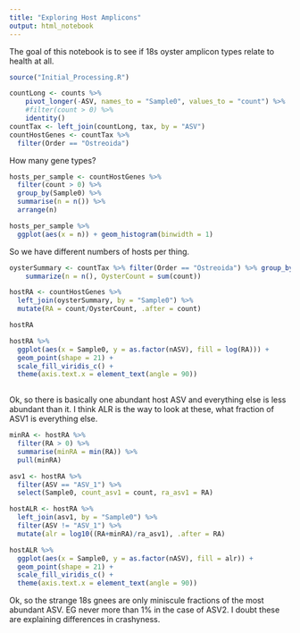 ```yaml
---
title: "Exploring Host Amplicons"
output: html_notebook
---
```


The goal of this notebook is to see if 18s oyster amplicon types relate to health at all.

```r
source("Initial_Processing.R")
```

```r
countLong <- counts %>% 
    pivot_longer(-ASV, names_to = "Sample0", values_to = "count") %>%
    #filter(count > 0) %>%
    identity()
countTax <- left_join(countLong, tax, by = "ASV")
countHostGenes <- countTax %>%
  filter(Order == "Ostreoida")
```

How many gene types?

```r
hosts_per_sample <- countHostGenes %>%
  filter(count > 0) %>%
  group_by(Sample0) %>%
  summarise(n = n()) %>%
  arrange(n)


```

```r
hosts_per_sample %>%
  ggplot(aes(x = n)) + geom_histogram(binwidth = 1)
```
So we have different numbers of hosts per thing.

```r
oysterSummary <- countTax %>% filter(Order == "Ostreoida") %>% group_by(Sample0) %>% 
    summarize(n = n(), OysterCount = sum(count))

hostRA <- countHostGenes %>%
  left_join(oysterSummary, by = "Sample0") %>%
  mutate(RA = count/OysterCount, .after = count)

hostRA
```


```r
hostRA %>%
  ggplot(aes(x = Sample0, y = as.factor(nASV), fill = log(RA))) +
  geom_point(shape = 21) +
  scale_fill_viridis_c() +
  theme(axis.text.x = element_text(angle = 90))
  
```
Ok, so there is basically one abundant host ASV and everything else is less abundant than it.
I think ALR is the way to look at these, what fraction of ASV1 is everything else.

```r
minRA <- hostRA %>%
  filter(RA > 0) %>%
  summarise(minRA = min(RA)) %>%
  pull(minRA)
```


```r
asv1 <- hostRA %>%
  filter(ASV == "ASV_1") %>%
  select(Sample0, count_asv1 = count, ra_asv1 = RA)

hostALR <- hostRA %>%
  left_join(asv1, by = "Sample0") %>%
  filter(ASV != "ASV_1") %>%
  mutate(alr = log10((RA+minRA)/ra_asv1), .after = RA)
```

```r
hostALR %>%
  ggplot(aes(x = Sample0, y = as.factor(nASV), fill = alr)) +
  geom_point(shape = 21) +
  scale_fill_viridis_c() +
  theme(axis.text.x = element_text(angle = 90))
```

Ok, so the strange 18s gnees are only miniscule fractions of the most abundant ASV. EG never more than 1% in the case of ASV2. I doubt these are explaining differences in crashyness.
